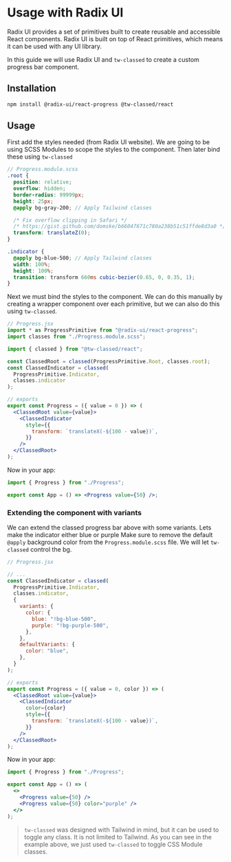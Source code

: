 # Usage with Radix UI

Radix UI provides a set of primitives built to create reusable and accessible React components. Radix UI is built on top of React primitives, which means it can be used with any UI library.

In this guide we will use Radix UI and `tw-classed` to create a custom progress bar component.

## Installation

```bash
npm install @radix-ui/react-progress @tw-classed/react
```

## Usage

First add the styles needed (from Radix UI website). We are going to be using SCSS Modules to scope the styles to the component. Then later bind these using `tw-classed`

```scss
// Progress.module.scss
.root {
  position: relative;
  overflow: hidden;
  border-radius: 99999px;
  height: 25px;
  @apply bg-gray-200; // Apply Tailwind classes

  /* Fix overflow clipping in Safari */
  /* https://gist.github.com/domske/b66047671c780a238b51c51ffde8d3a0 */
  transform: translateZ(0);
}

.indicator {
  @apply bg-blue-500; // Apply Tailwind classes
  width: 100%;
  height: 100%;
  transition: transform 660ms cubic-bezier(0.65, 0, 0.35, 1);
}
```

Next we must bind the styles to the component. We can do this manually by creating a wrapper component over each primitive, but we can also do this using `tw-classed`.

```jsx
// Progress.jsx
import * as ProgressPrimitive from "@radix-ui/react-progress";
import classes from "./Progress.module.scss";

import { classed } from "@tw-classed/react";

const ClassedRoot = classed(ProgressPrimitive.Root, classes.root);
const ClassedIndicator = classed(
  ProgressPrimitive.Indicator,
  classes.indicator
);

// exports
export const Progress = ({ value = 0 }) => (
  <ClassedRoot value={value}>
    <ClassedIndicator
      style={{
        transform: `translateX(-${100 - value})`,
      }}
    />
  </ClassedRoot>
);
```

Now in your app:

```jsx
import { Progress } from "./Progress";

export const App = () => <Progress value={50} />;
```

### Extending the component with variants

We can extend the classed progress bar above with some variants. Lets make the indicator either blue or purple
Make sure to remove the default `@apply` background color from the `Progress.module.scss` file. We will let `tw-classed` control the bg.

```jsx
// Progress.jsx

// ...
const ClassedIndicator = classed(
  ProgressPrimitive.Indicator,
  classes.indicator,
  {
    variants: {
      color: {
        blue: "!bg-blue-500",
        purple: "!bg-purple-500",
      },
    },
    defaultVariants: {
      color: "blue",
    },
  }
);

// exports
export const Progress = ({ value = 0, color }) => (
  <ClassedRoot value={value}>
    <ClassedIndicator
      color={color}
      style={{
        transform: `translateX(-${100 - value})`,
      }}
    />
  </ClassedRoot>
);
```

Now in your app:

```jsx
import { Progress } from "./Progress";

export const App = () => (
  <>
    <Progress value={50} />
    <Progress value={50} color="purple" />
  </>
);
```

> `tw-classed` was designed with Tailwind in mind, but it can be used to toggle any class. It is not limited to Tailwind. As you can see in the example above, we just used `tw-classed` to toggle CSS Module classes.
